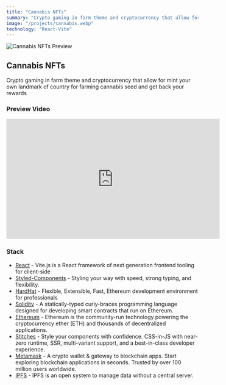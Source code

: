 ```yaml
---
title: "Cannabis NFTs"
summary: "Crypto gaming in farm theme and cryptocurrency that allow for mint your own landmark of country for farming cannabis seed and get back your rewards"
image: "/projects/cannabis.webp"
technology: "React-Vite"
---
```


![Cannabis NFTs Preview](/projects/cannabis.webp)

## Cannabis NFTs

Crypto gaming in farm theme and cryptocurrency that allow for mint your own landmark of country for farming cannabis seed and get back your rewards

### Preview Video

<div
  style={{
    position: "relative",
    paddingBottom: "56.25%",
    height: 0,
    overflow: "hidden",
    maxWidth: "100%",
    background: "#000",
  }}
>
  <iframe
    width="560"
    height="315"
    src="https://www.youtube.com/embed/8lX6Ecy5mjY"
    frameBorder="0"
    allow="accelerometer; autoplay; clipboard-write; encrypted-media; gyroscope; picture-in-picture"
    allowFullScreen
    style={{
      position: "absolute",
      top: 0,
      left: 0,
      width: "100%",
      height: "100%",
    }}
  ></iframe>
</div>

### Stack

- [React](https://vitejs.dev) - Vite.js is a React framework of next generation frontend tooling for client-side
- [Styled-Components](https://styled-components.com) - Styling your way with speed, strong typing, and flexibility.
- [HardHat](https://hardhat.org) - Flexible, Extensible, Fast, Ethereum development environment for professionals
- [Solidity](https://soliditylang.org) - A statically-typed curly-braces programming language designed for developing smart contracts that run on Ethereum.
- [Ethereum](https://ethereum.org/en) - Ethereum is the community-run technology powering the cryptocurrency ether (ETH) and thousands of decentralized applications.
- [Stitches](https://stitches.dev) - Style your components with confidence. CSS-in-JS with near-zero runtime, SSR, multi-variant support, and a best-in-class developer experience.
- [Metamask](https://metamask.io) - A crypto wallet & gateway to blockchain apps. Start exploring blockchain applications in seconds. Trusted by over 100 million users worldwide.
- [IPFS](https://ipfs.tech) - IPFS is an open system to manage data without a central server.
